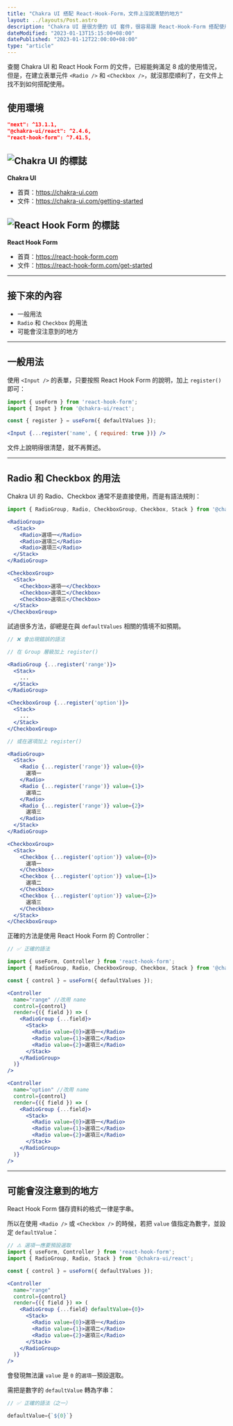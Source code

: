 ```yaml
---
title: "Chakra UI 搭配 React-Hook-Form，文件上沒說清楚的地方"
layout: ../layouts/Post.astro
description: "Chakra UI 是很方便的 UI 套件，很容易跟 React-Hook-Form 搭配使用，兩邊的文件已經滿足 8 成的情況，但是在建立表單元件 Radio 和 Checkbox 的時候，遇到需爬文、請教才解決的問題。"
dateModified: "2023-01-13T15:15:00+08:00"
datePublished: "2023-01-12T22:00:00+08:00"
type: "article"
---
```


查閱 Chakra UI 和 React Hook Form 的文件，已經能夠滿足 8 成的使用情況，但是，在建立表單元件 `<Radio />` 和 `<Checkbox />`，就沒那麼順利了，在文件上找不到如何搭配使用。

## 使用環境

```json
"next": ^13.1.1,
"@chakra-ui/react": ^2.4.6,
"react-hook-form": ^7.41.5,
```

## ![Chakra UI 的標誌](/images/chakra-ui-with-react-hook-form/sticker.svg)

**Chakra UI**

- 首頁：https://chakra-ui.com
- 文件：https://chakra-ui.com/getting-started

## ![React Hook Form 的標誌](/images/chakra-ui-with-react-hook-form/reactHookForm.svg)

**React Hook Form**

- 首頁：https://react-hook-form.com
- 文件：https://react-hook-form.com/get-started

---

## 接下來的內容

- 一般用法
- `Radio` 和 `Checkbox` 的用法
- 可能會沒注意到的地方

---

## 一般用法

使用 `<Input />` 的表單，只要按照 React Hook Form 的說明，加上 `register()` 即可：

```jsx
import { useForm } from 'react-hook-form';
import { Input } from '@chakra-ui/react';

const { register } = useForm({ defaultValues });

<Input {...register('name', { required: true })} />
```

文件上說明得很清楚，就不再贅述。

---

## Radio 和 Checkbox 的用法

Chakra UI 的 Radio、Checkbox 通常不是直接使用，而是有語法規則：

```jsx
import { RadioGroup, Radio, CheckboxGroup, Checkbox, Stack } from '@chakra-ui/react';

<RadioGroup>
  <Stack>
    <Radio>選項一</Radio>
    <Radio>選項二</Radio>
    <Radio>選項三</Radio>
  </Stack>
</RadioGroup>

<CheckboxGroup>
  <Stack>
    <Checkbox>選項一</Checkbox>
    <Checkbox>選項二</Checkbox>
    <Checkbox>選項三</Checkbox>
  </Stack>
</CheckboxGroup>
```

試過很多方法，卻總是在與 `defaultValues` 相關的情境不如預期。

```jsx
// ❌ 會出現錯誤的語法

// 在 Group 層級加上 register()

<RadioGroup {...register('range')}>
  <Stack>
    ...
  </Stack>
</RadioGroup>

<CheckboxGroup {...register('option')}>
  <Stack>
    ...
  </Stack>
</CheckboxGroup>

// 或在選項加上 register()

<RadioGroup>
  <Stack>
    <Radio {...register('range')} value={0}>
      選項一
    </Radio>
    <Radio {...register('range')} value={1}>
      選項二
    </Radio>
    <Radio {...register('range')} value={2}>
      選項三
    </Radio>
  </Stack>
</RadioGroup>

<CheckboxGroup>
  <Stack>
    <Checkbox {...register('option')} value={0}>
      選項一
    </Checkbox>
    <Checkbox {...register('option')} value={1}>
      選項二
    </Checkbox>
    <Checkbox {...register('option')} value={2}>
      選項三
    </Checkbox>
  </Stack>
</CheckboxGroup>
```

正確的方法是使用 React Hook Form 的 Controller：

```jsx
// ✅ 正確的語法

import { useForm, Controller } from 'react-hook-form';
import { RadioGroup, Radio, CheckboxGroup, Checkbox, Stack } from '@chakra-ui/react';

const { control } = useForm({ defaultValues });

<Controller
  name="range" //改用 name
  control={control}
  render={({ field }) => (
    <RadioGroup {...field}>
      <Stack>
        <Radio value={0}>選項一</Radio>
        <Radio value={1}>選項二</Radio>
        <Radio value={2}>選項三</Radio>
      </Stack>
    </RadioGroup>
  )}
/>

<Controller
  name="option" //改用 name
  control={control}
  render={({ field }) => (
    <RadioGroup {...field}>
      <Stack>
        <Radio value={0}>選項一</Radio>
        <Radio value={1}>選項二</Radio>
        <Radio value={2}>選項三</Radio>
      </Stack>
    </RadioGroup>
  )}
/>
```

---

## 可能會沒注意到的地方

React Hook Form 儲存資料的格式一律是字串。

所以在使用 `<Radio />` 或 `<Checkbox />` 的時候，若把 `value` 值指定為數字，並設定 `defaultValue`：

```jsx
// ⚠️ 選項一應要預設選取
import { useForm, Controller } from 'react-hook-form';
import { RadioGroup, Radio, Stack } from '@chakra-ui/react';

const { control } = useForm({ defaultValues });

<Controller
  name="range"
  control={control}
  render={({ field }) => (
    <RadioGroup {...field} defaultValue={0}>
      <Stack>
        <Radio value={0}>選項一</Radio>
        <Radio value={1}>選項二</Radio>
        <Radio value={2}>選項三</Radio>
      </Stack>
    </RadioGroup>
  )}
/>
```

會發現無法讓 `value` 是 `0` 的`選項一`預設選取。

需把是數字的 `defaultValue` 轉為字串：

```jsx
// ✅ 正確的語法（之一）

defaultValue={`${0}`}
```
